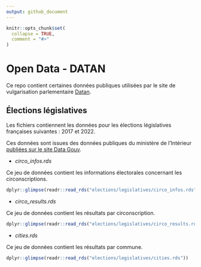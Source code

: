 ```yaml
---
output: github_document
---
```


<!-- README.md is generated from README.Rmd. Please edit that file -->

```r
knitr::opts_chunk$set(
  collapse = TRUE,
  comment = "#>"
)
```

# Open Data - DATAN

Ce repo contient certaines données publiques utilisées par le site de vulgarisation parlementaire [Datan](https://www.resultats-elections.interieur.gouv.fr/legislatives-2022/index.html).

## Élections législatives

Les fichiers contiennent les données pour les élections législatives françaises suivantes : 2017 et 2022.

Ces données sont issues des données publiques du ministère de l'Intérieur [publiées sur le site Data Gouv](https://www.data.gouv.fr/fr/pages/donnees-des-elections/).

- *circo_infos.rds*

Ce jeu de données contient les informations électorales concernant les circonscriptions.

```r
dplyr::glimpse(readr::read_rds("elections/legislatives/circo_infos.rds"))
```

- *circo_results.rds*

Ce jeu de données contient les résultats par circonscription.

```r
dplyr::glimpse(readr::read_rds("elections/legislatives/circo_results.rds"))
```

- *cities.rds*

Ce jeu de données contient les résultats par commune.

```r
dplyr::glimpse(readr::read_rds("elections/legislatives/cities.rds"))
```
